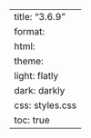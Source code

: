 ---
title: "3.6.9"
format:
    html:
        theme:
            light: flatly
            dark: darkly
        css: styles.css
        toc: true
---